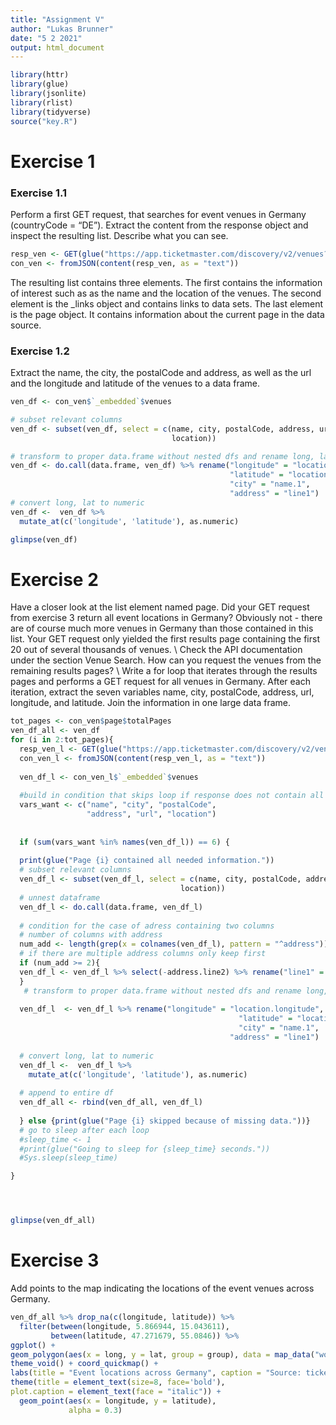 ```yaml
---
title: "Assignment V"
author: "Lukas Brunner"
date: "5 2 2021"
output: html_document
---
```


```r
library(httr)
library(glue)
library(jsonlite)
library(rlist)
library(tidyverse)
source("key.R")
```

# Exercise 1
### Exercise 1.1
Perform a first GET request, that searches for event venues in Germany (countryCode = "DE"). Extract
the content from the response object and inspect the resulting list. Describe what you can see.

```r

resp_ven <- GET(glue("https://app.ticketmaster.com/discovery/v2/venues?apikey={key}&locale=*&countryCode=DE"))
con_ven <- fromJSON(content(resp_ven, as = "text"))
```
The resulting list contains three elements. The first contains the information of interest such as as the name and the location of the venues. The second element is the _links object and contains links to data sets. The last element is the page object. It contains information about the current page in the data source. 

### Exercise 1.2
Extract the name, the city, the postalCode and address, as well as the url and the longitude and
latitude of the venues to a data frame.

```r
ven_df <- con_ven$`_embedded`$venues

# subset relevant columns
ven_df <- subset(ven_df, select = c(name, city, postalCode, address, url, 
                                    location))

# transform to proper data.frame without nested dfs and rename long, lat
ven_df <- do.call(data.frame, ven_df) %>% rename("longitude" = "location.longitude",
                                                 "latitude" = "location.latitude",
                                                 "city" = "name.1",
                                                 "address" = "line1")
# convert long, lat to numeric
ven_df <-  ven_df %>%
  mutate_at(c('longitude', 'latitude'), as.numeric)

glimpse(ven_df)
```


# Exercise 2
Have a closer look at the list element named page. Did your GET request from exercise 3 return all
event locations in Germany? Obviously not - there are of course much more venues in Germany than
those contained in this list. Your GET request only yielded the first results page containing the first 20
out of several thousands of venues. \\
Check the API documentation under the section Venue Search. How can you request the venues from
the remaining results pages?  \\
Write a for loop that iterates through the results pages and performs a GET request for all venues
in Germany. After each iteration, extract the seven variables name, city, postalCode, address, url,
longitude, and latitude. Join the information in one large data frame.





```r

tot_pages <- con_ven$page$totalPages
ven_df_all <- ven_df
for (i in 2:tot_pages){
  resp_ven_l <- GET(glue("https://app.ticketmaster.com/discovery/v2/venues?apikey={key}&locale=*&countryCode=DE&page={i}"))
  con_ven_l <- fromJSON(content(resp_ven_l, as = "text"))
  
  ven_df_l <- con_ven_l$`_embedded`$venues
  
  #build in condition that skips loop if response does not contain all needed variables 
  vars_want <- c("name", "city", "postalCode",
                 "address", "url", "location")
  
  
  if (sum(vars_want %in% names(ven_df_l)) == 6) { 
  
  print(glue("Page {i} contained all needed information."))
  # subset relevant columns
  ven_df_l <- subset(ven_df_l, select = c(name, city, postalCode, address, url, 
                                      location))
  # unnest dataframe
  ven_df_l <- do.call(data.frame, ven_df_l)
  
  # condition for the case of adress containing two columns
  # number of columns with address
  num_add <- length(grep(x = colnames(ven_df_l), pattern = "^address"))
  # if there are multiple address columns only keep first
  if (num_add >= 2){
  ven_df_l <- ven_df_l %>% select(-address.line2) %>% rename("line1" = "address.line1")
  }
   # transform to proper data.frame without nested dfs and rename long, lat
  
  ven_df_l  <- ven_df_l %>% rename("longitude" = "location.longitude",
                                                   "latitude" = "location.latitude",
                                                   "city" = "name.1",
                                                 "address" = "line1")
    
  # convert long, lat to numeric
  ven_df_l <-  ven_df_l %>%
    mutate_at(c('longitude', 'latitude'), as.numeric)
  
  # append to entire df
  ven_df_all <- rbind(ven_df_all, ven_df_l)
  
  } else {print(glue("Page {i} skipped because of missing data."))}
  # go to sleep after each loop
  #sleep_time <- 1
  #print(glue("Going to sleep for {sleep_time} seconds."))
  #Sys.sleep(sleep_time)

}




glimpse(ven_df_all)
```


# Exercise 3
Add points to the map indicating the locations of the event venues across Germany.

```r
ven_df_all %>% drop_na(c(longitude, latitude)) %>%
  filter(between(longitude, 5.866944, 15.043611),
         between(latitude, 47.271679, 55.0846)) %>%
ggplot() +
geom_polygon(aes(x = long, y = lat, group = group), data = map_data("world", region = "Germany"), fill = "grey90",color = "black") +
theme_void() + coord_quickmap() +
labs(title = "Event locations across Germany", caption = "Source: ticketmaster.com") +
theme(title = element_text(size=8, face='bold'),
plot.caption = element_text(face = "italic")) +
  geom_point(aes(x = longitude, y = latitude),
             alpha = 0.3)
```



